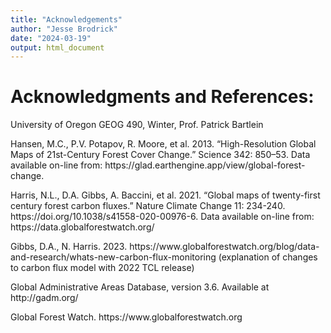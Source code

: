 ```yaml
---
title: "Acknowledgements"
author: "Jesse Brodrick"
date: "2024-03-19"
output: html_document
---
```


# Acknowledgments and References: 

University of Oregon GEOG 490, Winter, Prof. Patrick Bartlein 

 Hansen, M.C., P.V. Potapov, R. Moore, et al. 2013. "High-Resolution Global Maps of 21st-Century Forest Cover Change." Science 342: 850–53. Data available on-line from: https://glad.earthengine.app/view/global-forest-change. 

 Harris, N.L., D.A. Gibbs, A. Baccini, et al. 2021. "Global maps of twenty-first century forest carbon fluxes." Nature Climate Change 11: 234-240. https://doi.org/10.1038/s41558-020-00976-6. Data available on-line from: https://data.globalforestwatch.org/

 Gibbs, D.A., N. Harris. 2023. https://www.globalforestwatch.org/blog/data-and-research/whats-new-carbon-flux-monitoring (explanation of changes to carbon flux model with 2022 TCL release)

 Global Administrative Areas Database, version 3.6. Available at http://gadm.org/

 Global Forest Watch. https://www.globalforestwatch.org